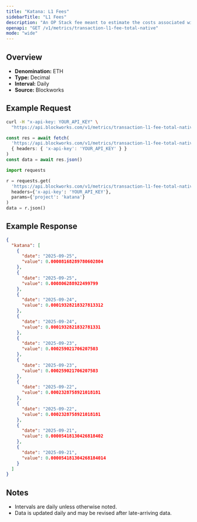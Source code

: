 ```yaml
---
title: "Katana: L1 Fees"
sidebarTitle: "L1 Fees"
description: "An OP Stack fee meant to estimate the costs associated with posting data to the L1 that is attributed to the user's transaction fee"
openapi: "GET /v1/metrics/transaction-l1-fee-total-native"
mode: "wide"
---
```


## Overview

- **Denomination:** ETH
- **Type:** Decimal
- **Interval:** Daily
- **Source:** Blockworks

## Example Request

<CodeGroup>

```bash cURL
curl -H "x-api-key: YOUR_API_KEY" \
  "https://api.blockworks.com/v1/metrics/transaction-l1-fee-total-native?project=katana"
```

```typescript TypeScript
const res = await fetch(
  'https://api.blockworks.com/v1/metrics/transaction-l1-fee-total-native?project=katana',
  { headers: { 'x-api-key': 'YOUR_API_KEY' } }
)
const data = await res.json()
```

```python Python
import requests

r = requests.get(
  'https://api.blockworks.com/v1/metrics/transaction-l1-fee-total-native',
  headers={'x-api-key': 'YOUR_API_KEY'},
  params={'project': 'katana'}
)
data = r.json()
```

</CodeGroup>

## Example Response

```json
{
  "katana": [
    {
      "date": "2025-09-25",
      "value": 0.00008168289780602804
    },
    {
      "date": "2025-09-25",
      "value": 0.000806288922499799
    },
    {
      "date": "2025-09-24",
      "value": 0.00019328218327813312
    },
    {
      "date": "2025-09-24",
      "value": 0.0001932821832781331
    },
    {
      "date": "2025-09-23",
      "value": 0.000259021706207503
    },
    {
      "date": "2025-09-23",
      "value": 0.000259021706207503
    },
    {
      "date": "2025-09-22",
      "value": 0.0002328758921018181
    },
    {
      "date": "2025-09-22",
      "value": 0.0002328758921018181
    },
    {
      "date": "2025-09-21",
      "value": 0.00005418130426818402
    },
    {
      "date": "2025-09-21",
      "value": 0.000054181304268184014
    }
  ]
}
```

## Notes
- Intervals are daily unless otherwise noted.
- Data is updated daily and may be revised after late-arriving data.